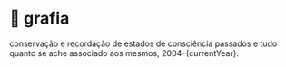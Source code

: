 
# 📝 grafia

conservação e recordação de estados de consciência passados e tudo quanto se
ache associado aos mesmos; 2004–{currentYear}.
